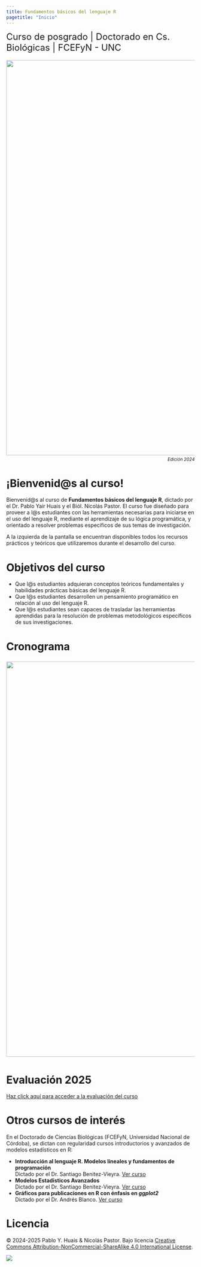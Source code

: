 ```yaml
---
title: Fundamentos básicos del lenguaje R
pagetitle: "Inicio"
---
```


<font size=5>Curso de posgrado \| Doctorado en Cs. Biológicas \| FCEFyN - UNC</font>

<p align="center" style="margin: 0; padding: 0;">

<img src="pics/foto_2024.jpg" style="padding: 5px 0 5px 0; width: 66rem; max-width: 100%; height: auto; vertical-align: middle; border-style: none;"/> <br> [<i><sup>Edición 2024</sup></i>]{style="display: block; text-align: right; margin: 0; padding: 0;"}

</p>

# ¡Bienvenid\@s al curso!

Bienvenid\@s al curso de **Fundamentos básicos del lenguaje R**, dictado por el Dr. Pablo Yair Huais y el Biól. Nicolás Pastor. El curso fue diseñado para proveer a l\@s estudiantes con las herramientas necesarias para iniciarse en el uso del lenguaje R, mediante el aprendizaje de su lógica programática, y orientado a resolver problemas específicos de sus temas de investigación.

A la izquierda de la pantalla se encuentran disponibles todos los recursos prácticos y teóricos que utilizaremos durante el desarrollo del curso.

<!--
[Click aquí](https://github.com/curso-statscba/fundamentos_R/archive/refs/heads/main.zip) para clonar el repositorio del curso, y descargar el mismo para su acceso sin conexión a internet. Para acceder a la página del curso de manera local, abra el archivo "index.html" con su navegador de internet, ubicado dentro de la carpeta "docs" del directorio descargado.
-->

# Objetivos del curso

-   Que l\@s estudiantes adquieran conceptos teóricos fundamentales y habilidades prácticas básicas del lenguaje R.
-   Que l\@s estudiantes desarrollen un pensamiento programático en relación al uso del lenguaje R.
-   Que l\@s estudiantes sean capaces de trasladar las herramientas aprendidas para la resolución de problemas metodológicos específicos de sus investigaciones.

# Cronograma {#cronograma}

<p align="center">

<a href="pics/cronograma.png" target="_blank"> <img src="pics/cronograma.png" style="padding: 5px 0 5px 0;width: 66rem;max-width:100%;height:auto;vertical-align:middle;border-style: none;"/></a>

</p>

# Evaluación 2025

[Haz click aquí para acceder a la evaluación del curso](unidad5/Evaluacion.html){target="_blank"}

# Otros cursos de interés

En el Doctorado de Ciencias Biológicas (FCEFyN, Universidad Nacional de Córdoba), se dictan con regularidad cursos introductorios y avanzados de modelos estadísticos en R:

-   **Introducción al lenguaje R. Modelos lineales y fundamentos de programación** <br>Dictado por el Dr. Santiago Benitez-Vieyra. [Ver curso](https://curso-statscba.github.io/curso-R/){target="_blank"}
-   **Modelos Estadísticos Avanzados** <br>Dictado por el Dr. Santiago Benitez-Vieyra. [Ver curso](https://curso-statscba.github.io/modelos_avanzados/){target="_blank"}
-   **Gráficos para publicaciones en R con énfasis en *ggplot2*** <br>Dictado por el Dr. Andrés Blanco. [Ver curso](https://andresblanco-unc.github.io/curso_graficos_ggplot/){target="_blank"}

# Licencia

© 2024-2025 Pablo Y. Huais & Nicolás Pastor. Bajo licencia [Creative Commons Attribution-NonCommercial-ShareAlike 4.0 International License](http://creativecommons.org/licenses/by-nc-sa/4.0/).

<a href="http://creativecommons.org/licenses/by-nc-sa/4.0/" target="_blank"> <img src="https://licensebuttons.net/l/by-nc-sa/4.0/88x31.png"/></a>
